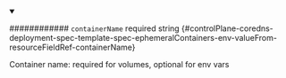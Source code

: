 
<details className="config-field" data-expandable="false" open>
<summary>

############ `containerName` <span className="config-field-required" data-required="false">required</span> <span className="config-field-type">string</span> <span className="config-field-default"></span> <span className="config-field-enum"></span> {#controlPlane-coredns-deployment-spec-template-spec-ephemeralContainers-env-valueFrom-resourceFieldRef-containerName}

Container name: required for volumes, optional for env vars

</summary>



</details>
